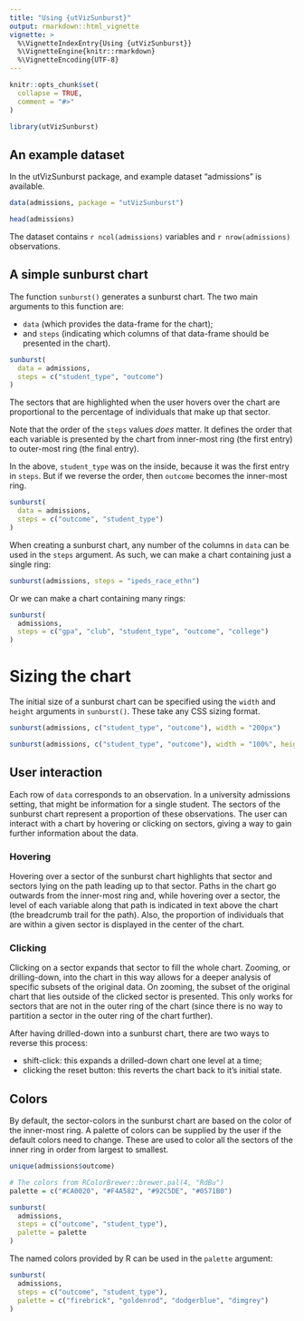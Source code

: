 ```yaml
---
title: "Using {utVizSunburst}"
output: rmarkdown::html_vignette
vignette: >
  %\VignetteIndexEntry{Using {utVizSunburst}}
  %\VignetteEngine{knitr::rmarkdown}
  %\VignetteEncoding{UTF-8}
---
```


```r
knitr::opts_chunk$set(
  collapse = TRUE,
  comment = "#>"
)
```

```r
library(utVizSunburst)
```

## An example dataset

In the utVizSunburst package, and example dataset "admissions" is available.

```r
data(admissions, package = "utVizSunburst")

head(admissions)
```

The dataset contains `r ncol(admissions)` variables and `r nrow(admissions)` observations.

## A simple sunburst chart

The function `sunburst()` generates a sunburst chart. The two main arguments to this function are:

- `data` (which provides the data-frame for the chart);
- and `steps` (indicating which columns of that data-frame should be presented in the chart).

```r
sunburst(
  data = admissions,
  steps = c("student_type", "outcome")
)
```

The sectors that are highlighted when the user hovers over the chart are proportional to the
percentage of individuals that make up that sector.

Note that the order of the `steps` values _does_ matter. It defines the order that each variable is
presented by the chart from inner-most ring (the first entry) to outer-most ring (the final entry).

In the above, `student_type` was on the inside, because it was the first entry in `steps`. But if we
reverse the order, then `outcome` becomes the inner-most ring.

```r
sunburst(
  data = admissions,
  steps = c("outcome", "student_type")
)
```

When creating a sunburst chart, any number of the columns in `data` can be used in the `steps`
argument. As such, we can make a chart containing just a single ring:

```r
sunburst(admissions, steps = "ipeds_race_ethn")
```

Or we can make a chart containing many rings:

```r
sunburst(
  admissions,
  steps = c("gpa", "club", "student_type", "outcome", "college")
)
```

# Sizing the chart

The initial size of a sunburst chart can be specified using the `width` and `height` arguments in
`sunburst()`. These take any CSS sizing format.

```r
sunburst(admissions, c("student_type", "outcome"), width = "200px")
```

```r
sunburst(admissions, c("student_type", "outcome"), width = "100%", height = "100%")
```

## User interaction

Each row of `data` corresponds to an observation. In a university admissions setting, that might be
information for a single student. The sectors of the sunburst chart represent a proportion of
these observations. The user can interact with a chart by hovering or clicking on sectors, giving a
way to gain further information about the data.

### Hovering

Hovering over a sector of the sunburst chart highlights that sector and sectors lying on the path
leading up to that sector. Paths in the chart go outwards from the inner-most ring and, while
hovering over a sector, the level of each variable along that path is indicated in text above the
chart (the breadcrumb trail for the path). Also, the proportion of individuals that are within a
given sector is displayed in the center of the chart.

### Clicking

Clicking on a sector expands that sector to fill the whole chart. Zooming, or drilling-down, into
the chart in this way allows for a deeper analysis of specific subsets of the original data. On
zooming, the subset of the original chart that lies outside of the clicked sector is presented. This
only works for sectors that are not in the outer ring of the chart (since there is no way to
partition a sector in the outer ring of the chart further).

After having drilled-down into a sunburst chart, there are two ways to reverse this process:

- shift-click: this expands a drilled-down chart one level at a time;
- clicking the reset button: this reverts the chart back to it's initial state.

## Colors

By default, the sector-colors in the sunburst chart are based on the color of the inner-most ring.
A palette of colors can be supplied by the user if the default colors need to change. These are used
to color all the sectors of the inner ring in order from largest to smallest.

```r
unique(admissions$outcome)

# The colors from RColorBrewer::brewer.pal(4, "RdBu")
palette = c("#CA0020", "#F4A582", "#92C5DE", "#0571B0")

sunburst(
  admissions,
  steps = c("outcome", "student_type"),
  palette = palette
)
```

The named colors provided by R can be used in the `palette` argument:

```r
sunburst(
  admissions,
  steps = c("outcome", "student_type"),
  palette = c("firebrick", "goldenrod", "dodgerblue", "dimgrey")
)
```
